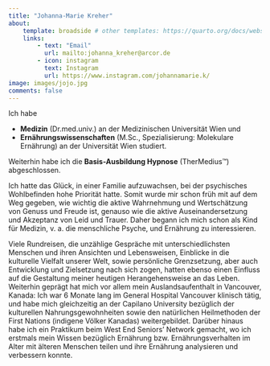 ```yaml
---
title: "Johanna-Marie Kreher"
about:
    template: broadside # other templates: https://quarto.org/docs/websites/website-about.html
    links:
        - text: "Email"
          url: mailto:johanna_kreher@arcor.de
        - icon: instagram 
          text: Instagram
          url: https://www.instagram.com/johannamarie.k/ 
image: images/jojo.jpg
comments: false
---
```


Ich habe 

* **Medizin** (Dr.med.univ.) an der Medizinischen Universität Wien und 
* **Ernährungswissenschaften** (M.Sc., Spezialisierung: Molekulare Ernährung) an der Universität Wien 
studiert.

Weiterhin habe ich die **Basis-Ausbildung Hypnose** (TherMedius&#8482;) abgeschlossen.

Ich hatte das Glück, in einer Familie aufzuwachsen, bei der psychisches Wohlbefinden hohe Priorität hatte.
Somit wurde mir schon früh mit auf dem Weg gegeben, wie wichtig die aktive Wahrnehmung und Wertschätzung von Genuss und Freude ist, genauso wie die aktive Auseinandersetzung und Akzeptanz von Leid und Trauer.
Daher begann ich mich schon als Kind für Medizin, v. a. die menschliche Psyche, und Ernährung zu interessieren.

Viele Rundreisen, die unzählige Gespräche mit unterschiedlichsten Menschen und ihren Ansichten und Lebensweisen, Einblicke in die kulturelle Vielfalt unserer Welt, sowie persönliche Grenzsetzung, aber auch Entwicklung und Zielsetzung nach sich zogen, hatten ebenso einen Einfluss auf die Gestaltung meiner heutigen Herangehensweise an das Leben.
Weiterhin geprägt hat mich vor allem mein Auslandsaufenthalt in Vancouver, Kanada: 
Ich war 6 Monate lang im General Hospital Vancouver klinisch tätig, und habe mich gleichzeitig an der Capilano University bezüglich der kulturellen Nahrungsgewohnheiten sowie den natürlichen Heilmethoden der First Nations (indigene Völker Kanadas) weitergebildet.
Darüber hinaus habe ich ein Praktikum beim West End Seniors' Network gemacht, wo ich erstmals mein Wissen bezüglich Ernährung bzw. Ernährungsverhalten im Alter mit älteren Menschen teilen und ihre Ernährung analysieren und verbessern konnte.




